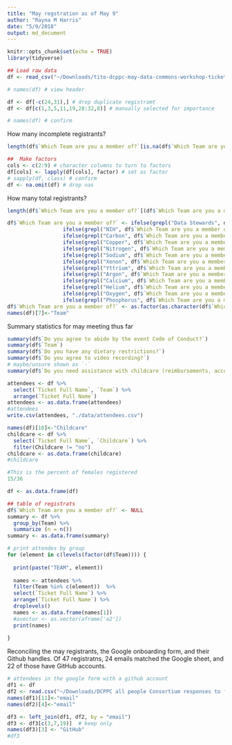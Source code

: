 ```yaml
---
title: "May regstration as of May 9"
author: "Rayna M Harris"
date: "5/9/2018"
output: md_document
---
```


```r
knitr::opts_chunk$set(echo = TRUE)
library(tidyverse)
```


```r
## Load raw data
df <- read_csv("~/Downloads/tito-dcppc-may-data-commons-workshop-tickets-for-rayna-harris-gmail-com-1092292.csv")

# names(df) # view header 
```

```r
df <- df[-c(24,31),] # drop duplicate registramt
df <- df[c(1,3,5,11,19,28:32,8)] # manually selected for importance

# names(df) # confirm
```

How many incomplete registrants?

```r
length(df$`Which Team are you a member of?`[is.na(df$`Which Team are you a member of?`)])
```



```r
##  Make factors
cols <- c(2:9) # character columns to turn to factors
df[cols] <- lapply(df[cols], factor) # set as factor
# sapply(df, class) # confirm
df <- na.omit(df) # drop nas

```

How many total registrants?

```r
length(df$`Which Team are you a member of?`[(df$`Which Team are you a member of?`)])
```


```r
df$`Which Team are you a member of?` <- ifelse(grepl("Data Stewards", df$`Which Team are you a member of?`), "Data Stewards",
                  ifelse(grepl("NIH", df$`Which Team are you a member of?`), "NIH",
                  ifelse(grepl("Carbon", df$`Which Team are you a member of?`), "Carbon",
                  ifelse(grepl("Copper", df$`Which Team are you a member of?`), "Copper",
                  ifelse(grepl("Nitrogen", df$`Which Team are you a member of?`), "Nitrogen",
                  ifelse(grepl("Sodium", df$`Which Team are you a member of?`), "Sodium",
                  ifelse(grepl("Xenon", df$`Which Team are you a member of?`), "Xenon",
                  ifelse(grepl("Yttrium", df$`Which Team are you a member of?`), "Yttrium", 
                  ifelse(grepl("Argon", df$`Which Team are you a member of?`), "Argon",
                  ifelse(grepl("Calcium", df$`Which Team are you a member of?`), "Calcium",
                  ifelse(grepl("Helium", df$`Which Team are you a member of?`), "Helium",
                  ifelse(grepl("Oxygen", df$`Which Team are you a member of?`), "Oxygen",
                  ifelse(grepl("Phosphorus", df$`Which Team are you a member of?`), "Phosphorus", "Other")))))))))))))
df$`Which Team are you a member of?` <- as.factor(as.character(df$`Which Team are you a member of?`))
names(df)[7]<-"Team"

```

Summary statistics for may meeting thus far
```r
summary(df$`Do you agree to abide by the event Code of Conduct?`) 
summary(df$`Team`)
summary(df$`Do you have any dietary restrictions?`)
summary(df$`Do you agree to video recording?`)
# maybe/unsure shown as `-`
summary(df$`Do you need assistance with childcare (reimbursements, accomdations)?`)
```

```r
attendees <- df %>% 
  select(`Ticket Full Name`, `Team`) %>%  
  arrange(`Ticket Full Name`)
attendees <- as.data.frame(attendees)
#attendees
write.csv(attendees, "./data/attendees.csv")
```

```r
names(df)[10]<-"Childcare"
childcare <- df %>% 
  select(`Ticket Full Name`, `Childcare`) %>%  
  filter(Childcare != "no")
childcare <- as.data.frame(childcare)
#childcare
```

```r
#This is the percent of females registered
15/36
```


```r
df <- as.data.frame(df)

## table of registrats
df$`Which Team are you a member of?` <- NULL
summary <- df %>%
  group_by(Team) %>%
  summarize (n = n())
summary <- as.data.frame(summary)

# print attendes by group
for (element in c(levels(factor(df$Team)))) {
  
  print(paste("TEAM", element))
  
  names <- attendees %>% 
  filter(Team %in% c(element))  %>% 
  select(`Ticket Full Name`) %>% 
  arrange(`Ticket Full Name`) %>% 
  droplevels()
  names <- as.data.frame(names[1])
  #avector <- as.vector(aframe['a2'])
  print(names)
  
}
```

Reconciling the may registrants, the Google onboarding form, and their Github handles. 
Of 47 registratns, 24 emails matched the Google 
sheet, and 22 of those have GitHub accounts.

```r
# attendees in the google form with a github account
df1 <- df
df2 <- read.csv("~/Downloads/DCPPC all people Consortium responses to form - Form responses 1.csv")
names(df1)[11]<-"email"
names(df2)[4]<-"email" 

df3 <- left_join(df1, df2, by = "email")
df3 <- df3[c(3,7,19)]  # keep only
names(df3)[3] <- "GitHub"
#df3

```

